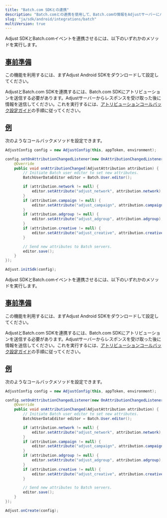 ```yaml
---
title: "Batch.com SDKとの連携"
description: "Batch.comとの連携を使用して、Batch.comの情報をAdjustサーバーにパスします。"
slug: "ja/sdk/android/integrations/batch"
multiVersion: true
---
```


<SdkVersion version="v5">

Adjust SDKとBatch.comイベントを連携させるには、以下のいずれかのメソッドを実行します。

## [事前準備](before-you-begin)

この機能を利用するには、まずAdjust Android SDKをダウンロードして設定してください。

AdjustとBatch.com SDKを連携するには、Batch.com SDKにアトリビューションを送信する必要があります。Adjustサーバーからレスポンスを受け取った後に情報を送信してください。これを実行するには、[アトリビューションコールバック設定ガイド](/en/sdk/android/features/callbacks)の手順に従ってください。

## [例](example)

次のようなコールバックメソッドを設定できます。

```java
AdjustConfig config = new AdjustConfig(this, appToken, environment);

config.setOnAttributionChangedListener(new OnAttributionChangedListener() {
    @Override
    public void onAttributionChanged(AdjustAttribution attribution) {
        // Initiate Batch user editor to set new attributes.
        BatchUserDataEditor editor = Batch.User.editor();

        if (attribution.network != null) {
            editor.setAttribute("adjust_network", attribution.network);
        }
        if (attribution.campaign != null) {
            editor.setAttribute("adjust_campaign", attribution.campaign);
        }
        if (attribution.adgroup != null) {
            editor.setAttribute("adjust_adgroup", attribution.adgroup);
        }
        if (attribution.creative != null) {
            editor.setAttribute("adjust_creative", attribution.creative);
        }

        // Send new attributes to Batch servers.
        editor.save();
    }
});

Adjust.initSdk(config);
```

</SdkVersion>
<SdkVersion version="v4">

Adjust SDKとBatch.comイベントを連携させるには、以下のいずれかのメソッドを実行します。

## [事前準備](before-you-begin)

この機能を利用するには、まずAdjust Android SDKをダウンロードして設定してください。

AdjustとBatch.com SDKを連携するには、Batch.com SDKにアトリビューションを送信する必要があります。Adjustサーバーからレスポンスを受け取った後に情報を送信してください。これを実行するには、[アトリビューションコールバック設定ガイド](/en/sdk/android/features/callbacks)の手順に従ってください。

## [例](example)

次のようなコールバックメソッドを設定できます。

<Tabs>
<Tab title="Java">

```java
AdjustConfig config = new AdjustConfig(this, appToken, environment);

config.setOnAttributionChangedListener(new OnAttributionChangedListener() {
    @Override
    public void onAttributionChanged(AdjustAttribution attribution) {
        // Initiate Batch user editor to set new attributes.
        BatchUserDataEditor editor = Batch.User.editor();

        if (attribution.network != null) {
            editor.setAttribute("adjust_network", attribution.network);
        }
        if (attribution.campaign != null) {
            editor.setAttribute("adjust_campaign", attribution.campaign);
        }
        if (attribution.adgroup != null) {
            editor.setAttribute("adjust_adgroup", attribution.adgroup);
        }
        if (attribution.creative != null) {
            editor.setAttribute("adjust_creative", attribution.creative);
        }

        // Send new attributes to Batch servers.
        editor.save();
    }
});

Adjust.onCreate(config);
```

</Tab>
</Tabs>
</SdkVersion>
